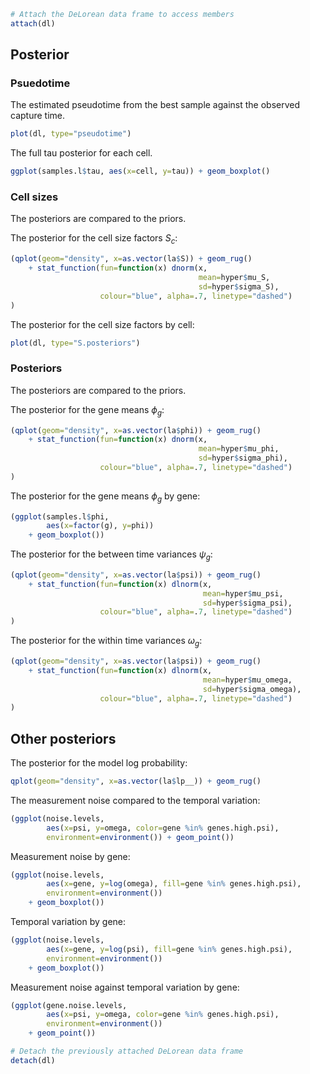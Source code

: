 ```r
# Attach the DeLorean data frame to access members
attach(dl)
```

## Posterior

### Psuedotime

The estimated pseudotime from the best sample against the observed
capture time.
```r
plot(dl, type="pseudotime")
```

The full tau posterior for each cell.
```r
ggplot(samples.l$tau, aes(x=cell, y=tau)) + geom_boxplot()
```

### Cell sizes

The posteriors are compared to the priors.

The posterior for the cell size factors $S_c$:
```r
(qplot(geom="density", x=as.vector(la$S)) + geom_rug()
    + stat_function(fun=function(x) dnorm(x,
                                          mean=hyper$mu_S,
                                          sd=hyper$sigma_S),
                    colour="blue", alpha=.7, linetype="dashed")
)
```

The posterior for the cell size factors by cell:
```r
plot(dl, type="S.posteriors")
```


### Posteriors

The posteriors are compared to the priors.

The posterior for the gene means $\phi_g$:
```r
(qplot(geom="density", x=as.vector(la$phi)) + geom_rug()
    + stat_function(fun=function(x) dnorm(x,
                                          mean=hyper$mu_phi,
                                          sd=hyper$sigma_phi),
                    colour="blue", alpha=.7, linetype="dashed")
)
```

The posterior for the gene means $\phi_g$ by gene:
```r
(ggplot(samples.l$phi,
        aes(x=factor(g), y=phi))
    + geom_boxplot())
```

The posterior for the between time variances $\psi_g$:
```r
(qplot(geom="density", x=as.vector(la$psi)) + geom_rug()
    + stat_function(fun=function(x) dlnorm(x,
                                           mean=hyper$mu_psi,
                                           sd=hyper$sigma_psi),
                    colour="blue", alpha=.7, linetype="dashed")
)
```

The posterior for the within time variances $\omega_g$:
```r
(qplot(geom="density", x=as.vector(la$psi)) + geom_rug()
    + stat_function(fun=function(x) dlnorm(x,
                                           mean=hyper$mu_omega,
                                           sd=hyper$sigma_omega),
                    colour="blue", alpha=.7, linetype="dashed")
)
```


## Other posteriors

The posterior for the model log probability:
```r
qplot(geom="density", x=as.vector(la$lp__)) + geom_rug()
```

The measurement noise compared to the temporal variation:
```r
(ggplot(noise.levels,
        aes(x=psi, y=omega, color=gene %in% genes.high.psi),
        environment=environment()) + geom_point())
```

Measurement noise by gene:
```r
(ggplot(noise.levels,
        aes(x=gene, y=log(omega), fill=gene %in% genes.high.psi),
        environment=environment())
    + geom_boxplot())
```

Temporal variation by gene:
```r
(ggplot(noise.levels,
        aes(x=gene, y=log(psi), fill=gene %in% genes.high.psi),
        environment=environment())
    + geom_boxplot())
```

Measurement noise against temporal variation by gene:
```r
(ggplot(gene.noise.levels,
        aes(x=psi, y=omega, color=gene %in% genes.high.psi),
        environment=environment())
    + geom_point())
```

```r
# Detach the previously attached DeLorean data frame
detach(dl)
```
